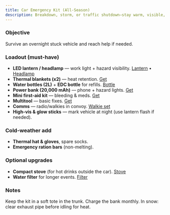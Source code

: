 ```yaml
---
title: Car Emergency Kit (All-Season)
description: Breakdown, storm, or traffic shutdown—stay warm, visible, and mobile.
---
```


### Objective
Survive an overnight stuck vehicle and reach help if needed.

### Loadout (must-have)
- **LED lantern / headlamp** — work light + hazard visibility. [Lantern](/go/led-lantern/) • [Headlamp](/go/headlamp/)
- **Thermal blankets (x2)** — heat retention. [Get](/go/thermal-blanket/)
- **Water bottles (2L)** + **EDC bottle** for refills. [Bottle](/go/edc-bottle/)
- **Power bank (20,000 mAh)** — phone + hazard lights. [Get](/go/power-bank/)
- **Mini first-aid kit** — bleeding & meds. [Get](/go/mini-fak/)
- **Multitool** — basic fixes. [Get](/go/multitool/)
- **Comms** — radio/walkies in convoy. [Walkie set](/go/walkie-set/)
- **High-vis & glow sticks** — mark vehicle at night (use lantern flash if needed).

### Cold-weather add
- **Thermal hat & gloves**, spare socks.
- **Emergency ration bars** (non-melting).

### Optional upgrades
- **Compact stove** (for hot drinks outside the car). [Stove](/go/camping-stove/)
- **Water filter** for longer events. [Filter](/go/water-filter/)

### Notes
Keep the kit in a soft tote in the trunk. Charge the bank monthly. In snow: clear exhaust pipe before idling for heat.
